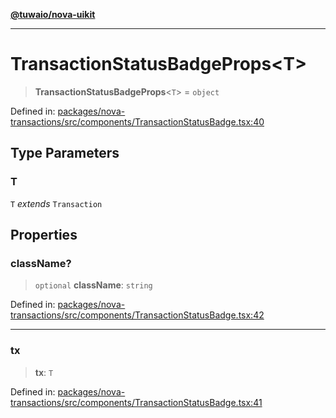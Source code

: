 [**@tuwaio/nova-uikit**](../../../README.md)

***

# TransactionStatusBadgeProps\<T\>

> **TransactionStatusBadgeProps**\<`T`\> = `object`

Defined in: [packages/nova-transactions/src/components/TransactionStatusBadge.tsx:40](https://github.com/TuwaIO/nova-uikit/blob/10956f94b5825fb5faaa8de50c7681fa43843c24/packages/nova-transactions/src/components/TransactionStatusBadge.tsx#L40)

## Type Parameters

### T

`T` *extends* `Transaction`

## Properties

### className?

> `optional` **className**: `string`

Defined in: [packages/nova-transactions/src/components/TransactionStatusBadge.tsx:42](https://github.com/TuwaIO/nova-uikit/blob/10956f94b5825fb5faaa8de50c7681fa43843c24/packages/nova-transactions/src/components/TransactionStatusBadge.tsx#L42)

***

### tx

> **tx**: `T`

Defined in: [packages/nova-transactions/src/components/TransactionStatusBadge.tsx:41](https://github.com/TuwaIO/nova-uikit/blob/10956f94b5825fb5faaa8de50c7681fa43843c24/packages/nova-transactions/src/components/TransactionStatusBadge.tsx#L41)
